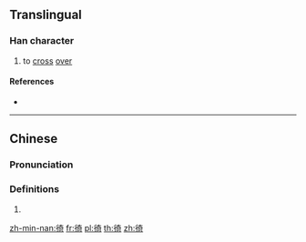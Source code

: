 ==Translingual==

===Han character===
{{Han char|rn=60|rad=彳|as=08|sn=11|four=24221|canj=HOKMR|ids=⿰彳奇}}

# to [[cross]] [[over]]

====References====
* {{Han ref|kx=0368.140|dkj=10148|dj=0692.090|hdz=20827.040|uh=5F9B|ud=24475|bh=D54E|bd=54606}}

----

==Chinese==
{{zh-forms}}

===Pronunciation===
{{zh-pron
|m=jì
|c=gei3,kei5
|h=pfs=
|md=
|mn=khiā
|w=
|mc=y
|oc=y
|cat=n
}}

===Definitions===
{{zh-hanzi}}

# {{rfdef|lang=zh}}

[[zh-min-nan:徛]]
[[fr:徛]]
[[pl:徛]]
[[th:徛]]
[[zh:徛]]